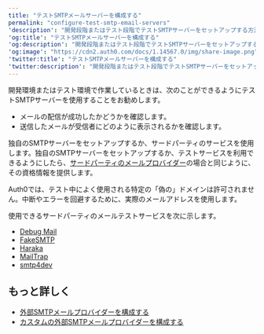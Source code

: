 ---
title: "テストSMTPメールサーバーを構成する"
permalink: "configure-test-smtp-email-servers"
'description': "開発段階またはテスト段階でテストSMTPサーバーをセットアップする方法について説明します。"
'og:title': "テストSMTPメールサーバーを構成する"
'og:description': "開発段階またはテスト段階でテストSMTPサーバーをセットアップする方法について説明します。"
'og:image': "https://cdn2.auth0.com/docs/1.14567.0/img/share-image.png"
'twitter:title': "テストSMTPメールサーバーを構成する"
'twitter:description': "開発段階またはテスト段階でテストSMTPサーバーをセットアップする方法について説明します。"
---

開発環境またはテスト環境で作業しているときは、次のことができるようにテストSMTPサーバーを使用することをお勧めします。

* メールの配信が成功したかどうかを確認します。
* 送信したメールが受信者にどのように表示されるかを確認します。

独自のSMTPサーバーをセットアップするか、サードパーティのサービスを使用します。独自のSMTPサーバーをセットアップするか、テストサービスを利用できるようにしたら、[サードパーティのメールプロバイダー](/docs/ja-jp/customize/email/smtp-email-providers/configure-custom-external-smtp-email-provider)の場合と同じように、その資格情報を提供します。

Auth0では、テスト中によく使用される特定の「偽の」ドメインは許可されません。中断やエラーを回避するために、実際のメールアドレスを使用します。

使用できるサードパーティのメールテストサービスを次に示します。

* [Debug Mail](https://debugmail.io/)
* [FakeSMTP](https://nilhcem.github.io/FakeSMTP/)
* [Haraka](https://haraka.github.io/)
* [MailTrap](https://mailtrap.io/)
* [smtp4dev](https://smtp4dev.codeplex.com/)

## もっと詳しく

* [外部SMTPメールプロバイダーを構成する](/docs/ja-jp/customize/email/smtp-email-providers)
* [カスタムの外部SMTPメールプロバイダーを構成する](/docs/ja-jp/customize/email/smtp-email-providers/configure-custom-external-smtp-email-provider)